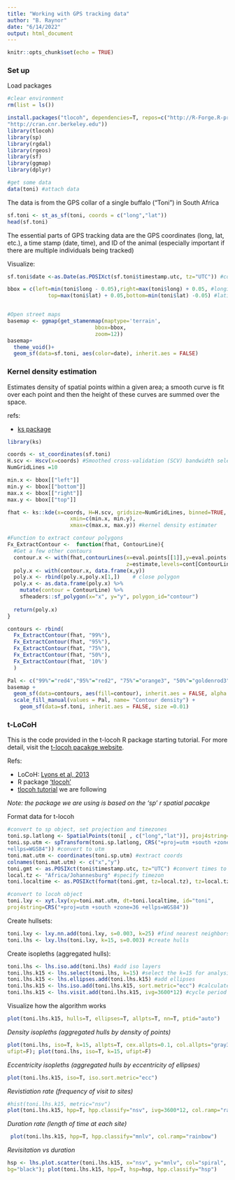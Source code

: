 ```yaml
---
title: "Working with GPS tracking data"
author: "B. Raynor"
date: "6/14/2022"
output: html_document
---
```


```r
knitr::opts_chunk$set(echo = TRUE)
```


### Set up  
Load packages   
```r
#clear environment
rm(list = ls()) 

install.packages("tlocoh", dependencies=T, repos=c("http://R-Forge.R-project.org" ,
"http://cran.cnr.berkeley.edu"))
library(tlocoh)
library(sp)
library(rgdal)
library(rgeos)
library(sf)
library(ggmap)
library(dplyr)

#get some data
data(toni) #attach data
```  

The data is from the GPS collar of a single  buffalo ("Toni") in South Africa
```r
sf.toni <- st_as_sf(toni, coords = c("long","lat"))
head(sf.toni)
```
The essential parts of GPS tracking data are the GPS coordinates (long, lat, etc.), a time stamp (date, time), and ID of the animal (especially important if there are multiple individuals being tracked)

Visualize:  
```r
sf.toni$date <-as.Date(as.POSIXct(sf.toni$timestamp.utc, tz="UTC")) #convert times to POSIX

bbox = c(left=min(toni$long - 0.05),right=max(toni$long) + 0.05, #longitude
             top=max(toni$lat) + 0.05,bottom=min(toni$lat) -0.05) #latitude


#Open street maps
basemap <- ggmap(get_stamenmap(maptype='terrain', 
                            bbox=bbox,
                            zoom=12)) 
basemap+
  theme_void()+
  geom_sf(data=sf.toni, aes(color=date), inherit.aes = FALSE)

```



### Kernel density estimation  
Estimates density of spatial points within a given area; a smooth curve is fit over each point and then the height of these curves are summed over the space. 

refs:  

+ [ks package](https://rdrr.io/cran/ks/f/inst/doc/kde.pdf)

```r
library(ks)

coords <- st_coordinates(sf.toni)
H.scv <- Hscv(x=coords) #Smoothed cross-validation (SCV) bandwidth selector
NumGridLines =10

min.x <- bbox[["left"]]
min.y <- bbox[["bottom"]]
max.x <- bbox[["right"]]
max.y <- bbox[["top"]]

fhat <- ks::kde(x=coords, H=H.scv, gridsize=NumGridLines, binned=TRUE,
                    xmin=c(min.x, min.y), 
                    xmax=c(max.x, max.y)) #kernel density estimater

#Function to extract contour polygons
Fx_ExtractContour <-  function(fhat, ContourLine){
  #Get a few other contours 
  contour.x <- with(fhat,contourLines(x=eval.points[[1]],y=eval.points[[2]],
                                      z=estimate,levels=cont[ContourLine])[[1]]) 
  poly.x <- with(contour.x, data.frame(x,y))
  poly.x <- rbind(poly.x,poly.x[1,])    # close polygon
  poly.x <- as.data.frame(poly.x) %>%
    mutate(contour = ContourLine) %>%
    sfheaders::sf_polygon(x="x", y="y", polygon_id="contour")
  
  return(poly.x)
}

contours <- rbind(
  Fx_ExtractContour(fhat, "99%"),
  Fx_ExtractContour(fhat, "95%"),
  Fx_ExtractContour(fhat, "75%"),
  Fx_ExtractContour(fhat, "50%"),
  Fx_ExtractContour(fhat, '10%')
  )

Pal <- c("99%"="red4","95%"="red2", "75%"="orange3", "50%"="goldenrod3", "10%"="lightgoldenrod3")
basemap + 
  geom_sf(data=contours, aes(fill=contour), inherit.aes = FALSE, alpha = 0.6, color=NA)+
  scale_fill_manual(values = Pal, name= "Contour density") +
    geom_sf(data=sf.toni, inherit.aes = FALSE, size =0.01)

```

### t-LoCoH  
This is the code provided in the t-locoh R package starting tutorial. For more detail, visit the [t-locoh pacakge website](https://tlocoh.r-forge.r-project.org/). 

Refs:  

+ LoCoH: [Lyons et al, 2013](https://movementecologyjournal.biomedcentral.com/articles/10.1186/2051-3933-1-2)  
+ R package ['tlocoh'](https://tlocoh.r-forge.r-project.org/)   
+ [tlocoh tutorial](https://tlocoh.r-forge.r-project.org/tlocoh_tutorial_2014-08-17.pdf) we are following  

*Note: the package we are using is based on the 'sp' r spatial pacakge*  

Format data for t-locoh  
```r
#convert to sp object, set projection and timezones
toni.sp.latlong <- SpatialPoints(toni[ , c("long","lat")], proj4string=CRS("+proj=longlat +ellps=WGS84")) #sp object
toni.sp.utm <- spTransform(toni.sp.latlong, CRS("+proj=utm +south +zone=36
+ellps=WGS84")) #convert to utm
toni.mat.utm <- coordinates(toni.sp.utm) #extract coords
colnames(toni.mat.utm) <- c("x","y")
toni.gmt <- as.POSIXct(toni$timestamp.utc, tz="UTC") #convert times to POSIX
local.tz <- "Africa/Johannesburg" #specify timezon
toni.localtime <- as.POSIXct(format(toni.gmt, tz=local.tz), tz=local.tz)

#convert to locoh object
toni.lxy <- xyt.lxy(xy=toni.mat.utm, dt=toni.localtime, id="toni",
proj4string=CRS("+proj=utm +south +zone=36 +ellps=WGS84"))

```


Create hullsets:
```r
toni.lxy <- lxy.nn.add(toni.lxy, s=0.003, k=25) #find nearest neighbors
toni.lhs <- lxy.lhs(toni.lxy, k=15, s=0.003) #create hulls
```

Create isopleths (aggregated hulls):  
```r
toni.lhs <- lhs.iso.add(toni.lhs) #add iso layers
toni.lhs.k15 <- lhs.select(toni.lhs, k=15) #select the k=15 for analysis
toni.lhs.k15 <- lhs.ellipses.add(toni.lhs.k15) #add ellipses
toni.lhs.k15 <- lhs.iso.add(toni.lhs.k15, sort.metric="ecc") #calculate eccentricity
toni.lhs.k15 <- lhs.visit.add(toni.lhs.k15, ivg=3600*12) #cycle period
```

Visualize how the algorithm works
```r
plot(toni.lhs.k15, hulls=T, ellipses=T, allpts=T, nn=T, ptid="auto")

```  

*Density isopleths (aggregated hulls by density of points)*
```r
plot(toni.lhs, iso=T, k=15, allpts=T, cex.allpts=0.1, col.allpts="gray30",
ufipt=F); plot(toni.lhs, iso=T, k=15, ufipt=F)
```


*Eccentricity isopleths (aggregated hulls by eccentricity of ellipses)*
```r
plot(toni.lhs.k15, iso=T, iso.sort.metric="ecc")
```

*Revistiation rate (frequency of visit to sites)*
```r
#hist(toni.lhs.k15, metric="nsv")
plot(toni.lhs.k15, hpp=T, hpp.classify="nsv", ivg=3600*12, col.ramp="rainbow")
```  

*Duration rate (length of time at each site)*
```r
 plot(toni.lhs.k15, hpp=T, hpp.classify="mnlv", col.ramp="rainbow")
```

*Revisitation vs duration*
```r
hsp <- lhs.plot.scatter(toni.lhs.k15, x="nsv", y="mnlv", col="spiral",
bg="black"); plot(toni.lhs.k15, hpp=T, hsp=hsp, hpp.classify="hsp")

```  
